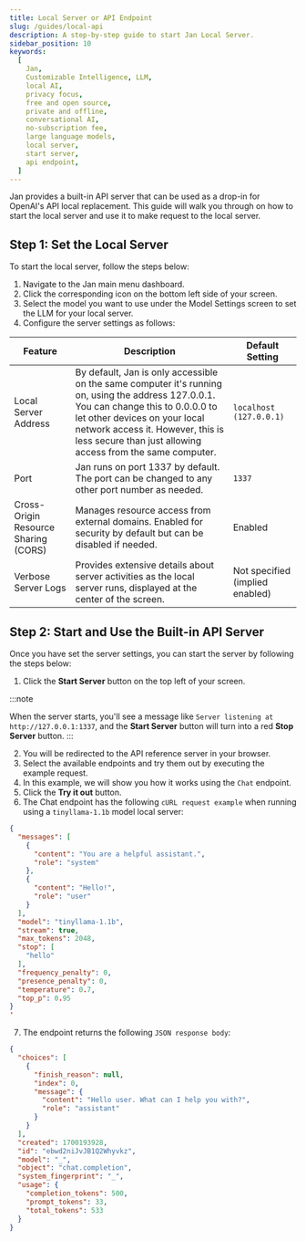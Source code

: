 ```yaml
---
title: Local Server or API Endpoint
slug: /guides/local-api
description: A step-by-step guide to start Jan Local Server.
sidebar_position: 10
keywords:
  [
    Jan,
    Customizable Intelligence, LLM,
    local AI,
    privacy focus,
    free and open source,
    private and offline,
    conversational AI,
    no-subscription fee,
    large language models,
    local server,
    start server,
    api endpoint,
  ]
---
```


Jan provides a built-in API server that can be used as a drop-in for OpenAI's API local replacement. This guide will walk you through on how to start the local server and use it to make request to the local server.

## Step 1: Set the Local Server

To start the local server, follow the steps below:

1. Navigate to the Jan main menu dashboard.
2. Click the corresponding icon on the bottom left side of your screen.
3. Select the model you want to use under the Model Settings screen to set the LLM for your local server.
4. Configure the server settings as follows:

| Feature                              | Description                                                                                                                                                                                                                                                               | Default Setting                 |
| ------------------------------------ | ------------------------------------------------------------------------------------------------------------------------------------------------------------------------------------------------------------------------------------------------------------------------- | ------------------------------- |
| Local Server Address                 | By default, Jan is only accessible on the same computer it's running on, using the address 127.0.0.1. You can change this to 0.0.0.0 to let other devices on your local network access it. However, this is less secure than just allowing access from the same computer. | `localhost (127.0.0.1)`         |
| Port                                 | Jan runs on port 1337 by default. The port can be changed to any other port number as needed.                                                                                                                                                                             | `1337`                          |
| Cross-Origin Resource Sharing (CORS) | Manages resource access from external domains. Enabled for security by default but can be disabled if needed.                                                                                                                                                             | Enabled                         |
| Verbose Server Logs                  | Provides extensive details about server activities as the local server runs, displayed at the center of the screen.                                                                                                                                                       | Not specified (implied enabled) |

## Step 2: Start and Use the Built-in API Server

Once you have set the server settings, you can start the server by following the steps below:

1. Click the **Start Server** button on the top left of your screen.

:::note

When the server starts, you'll see a message like `Server listening at http://127.0.0.1:1337`, and the **Start Server** button will turn into a red **Stop Server** button.
:::

2. You will be redirected to the API reference server in your browser.
3. Select the available endpoints and try them out by executing the example request.
4. In this example, we will show you how it works using the `Chat` endpoint.
5. Click the **Try it out** button.
6. The Chat endpoint has the following `cURL request example` when running using a `tinyllama-1.1b` model local server:

```json
{
  "messages": [
    {
      "content": "You are a helpful assistant.",
      "role": "system"
    },
    {
      "content": "Hello!",
      "role": "user"
    }
  ],
  "model": "tinyllama-1.1b",
  "stream": true,
  "max_tokens": 2048,
  "stop": [
    "hello"
  ],
  "frequency_penalty": 0,
  "presence_penalty": 0,
  "temperature": 0.7,
  "top_p": 0.95
}
'
```

7. The endpoint returns the following `JSON response body`:

```json
{
  "choices": [
    {
      "finish_reason": null,
      "index": 0,
      "message": {
        "content": "Hello user. What can I help you with?",
        "role": "assistant"
      }
    }
  ],
  "created": 1700193928,
  "id": "ebwd2niJvJB1Q2Whyvkz",
  "model": "_",
  "object": "chat.completion",
  "system_fingerprint": "_",
  "usage": {
    "completion_tokens": 500,
    "prompt_tokens": 33,
    "total_tokens": 533
  }
}
```
